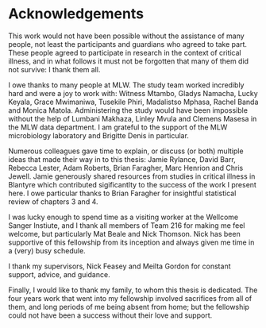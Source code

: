 # Acknowledgements {-}

This work would not have been possible without the assistance of many people, not least the participants and guardians who agreed to take part. These people agreed to participate in research in the context of critical illness, and in what follows it must not be forgotten that many of them did not survive: I thank them all.

I owe thanks to many people at MLW. The study team worked incredibly hard and were a joy to work with: Witness Mtambo, Gladys Namacha, Lucky Keyala, Grace Mwimaniwa, Tusekile Phiri, Madalistso Mphasa, Rachel Banda and Monica Matola. Administering the study would have been impossible without the help of Lumbani Makhaza, Linley Mvula and Clemens Masesa in the MLW data department. I am grateful to the support of the MLW microbiology laboratory and Brigitte Denis in particular.

Numerous colleagues gave time to explain, or discuss (or both) multiple ideas that made their way in to this thesis: Jamie Rylance, David Barr, Rebecca Lester, Adam Roberts, Brian Faragher, Marc Henrion and Chris Jewell. Jamie generously shared resources from studies in critical illness in Blantyre which contributed sigificantlty to the success of the work I present here. I owe particular thanks to Brian Faragher for insightful statistical review of chapters 3 and 4.

I was lucky enough to spend time as a visiting worker at the Wellcome Sanger Instiute, and I thank all members of Team 216 for making me feel welcome, but particularly Mat Beale and Nick Thomson. Nick has been supportive of this fellowship from its inception and always given me time in a (very) busy schedule. 

I thank my supervisors, Nick Feasey and Meilta Gordon for constant support, advice, and guidance.

Finally, I would like to thank my family, to whom this thesis is dedicated. The four years work that went into my fellowship involved sacrifices from all of them, and long periods of me being absent from home; but the fellowship could not have been a success without their love and support.